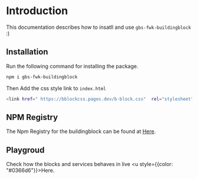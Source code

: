 
# Introduction

<LatestVersion packageName="gbs-fwk-buildingblock" />

This documentation describes how to insatll and use `gbs-fwk-buildingblock` :)

## Installation

Run the following command for installing the package.

```bash copy
npm i gbs-fwk-buildingblock
```

Then Add the css style link to `index.html`

```bash copy
<link href=" https://bblockcss.pages.dev/b-block.css"  rel="stylesheet">
```

## NPM Registry

The Npm Registry for the buildingblock can be found at [Here](https://www.npmjs.com/package/gbs-fwk-buildingblock).

## Playgroud


Check how the blocks and services behaves in live <Link href="/play-ground"><u style={{color: "#0366d6"}}>Here</u></Link>.

